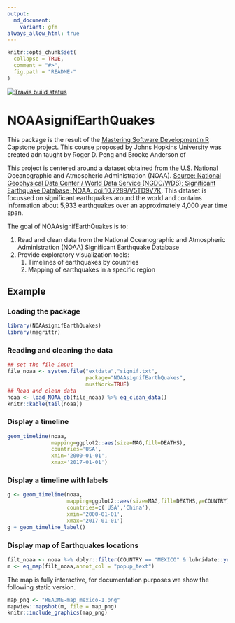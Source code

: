 ```yaml
---
output:
  md_document:
    variant: gfm
always_allow_html: true
---
```


<!-- README.md is generated from README.Rmd. Please edit that file -->

```r
knitr::opts_chunk$set(
  collapse = TRUE,
  comment = "#>",
  fig.path = "README-"
)
```

<!-- badges: start -->
[![Travis build status](https://travis-ci.org/BreizhZut/NOAAsignifEarthQuakes.svg?branch=master)](https://travis-ci.org/BreizhZut/NOAAsignifEarthQuakes)
<!-- badges: end -->

# NOAAsignifEarthQuakes

This package is the result of the [Mastering Software Developmentin R](https://www.coursera.org/specializations/r) Capstone project. This course proposed by Johns Hopkins University was created adn taught by  Roger D. Peng and Brooke Anderson of 

This project is centered around a dataset obtained from the U.S. National Oceanographic and Atmospheric Administration (NOAA).
[Source: National Geophysical Data Center / World Data Service (NGDC/WDS); Significant Earthquake Database; NOAA. doi:10.7289/V5TD9V7K](https://data.nodc.noaa.gov/cgi-bin/iso?id=gov.noaa.ngdc.mgg.hazards:G012153).
This dataset is focussed on significant earthquakes around the world and contains information about 5,933 earthquakes over an approximately 4,000 year time span.

The goal of NOAAsignifEarthQuakes is to:

1. Read and clean data from the National Oceanographic and Atmospheric Administration (NOAA) Significant Earthquake Database
1. Provide exploratory visualization tools:
    1. Timelines of earthquakes by countries
    1. Mapping of earthquakes in a specific region

## Example

### Loading the package

```r
library(NOAAsignifEarthQuakes)
library(magrittr)
```

### Reading and cleaning the data

```r
## set the file input
file_noaa <- system.file("extdata","signif.txt",
                         package="NOAAsignifEarthQuakes",
                         mustWork=TRUE)
## Read and clean data
noaa <- load_NOAA_db(file_noaa) %>% eq_clean_data()
knitr::kable(tail(noaa))
```

### Display a timeline

```r
geom_timeline(noaa,
              mapping=ggplot2::aes(size=MAG,fill=DEATHS),
              countries='USA',
              xmin='2000-01-01',
              xmax='2017-01-01')
```

### Display a timeline with labels

```r
g <- geom_timeline(noaa,
                   mapping=ggplot2::aes(size=MAG,fill=DEATHS,y=COUNTRY),
                   countries=c('USA','China'),
                   xmin='2000-01-01',
                   xmax='2017-01-01') 
g + geom_timeline_label()
```


### Display map of Earthquakes locations

```r
filt_noaa <- noaa %>% dplyr::filter(COUNTRY == "MEXICO" & lubridate::year(DATE) >= 2000)
m <- eq_map(filt_noaa,annot_col = "popup_text")
```

The map is fully interactive, for documentation purposes we show the following static version.

```r
map_png <- "README-map_mexico-1.png"
mapview::mapshot(m, file = map_png)
knitr::include_graphics(map_png)
```

